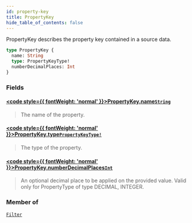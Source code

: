 ```yaml
---
id: property-key
title: PropertyKey
hide_table_of_contents: false
---
```








PropertyKey describes the property key contained in a source data.

```graphql
type PropertyKey {
  name: String
  type: PropertyKeyType!
  numberDecimalPlaces: Int
}
```


### Fields

#### [<code style={{ fontWeight: 'normal' }}>PropertyKey.<b>name</b></code>](#)<Bullet />[`String`](/testnet/api/graphql/scalars/string) <Badge class="secondary" text="scalar"/>
> The name of the property.
> 

#### [<code style={{ fontWeight: 'normal' }}>PropertyKey.<b>type</b></code>](#)<Bullet />[`PropertyKeyType!`](/testnet/api/graphql/enums/property-key-type) <Badge class="secondary" text="non-null"/> <Badge class="secondary" text="enum"/>
> The type of the property.
> 

#### [<code style={{ fontWeight: 'normal' }}>PropertyKey.<b>numberDecimalPlaces</b></code>](#)<Bullet />[`Int`](/testnet/api/graphql/scalars/int) <Badge class="secondary" text="scalar"/>
> An optional decimal place to be applied on the provided value.
Valid only for PropertyType of type DECIMAL, INTEGER.
> 



### Member of

[`Filter`](/testnet/api/graphql/objects/filter)  <Badge class="secondary" text="object"/>



